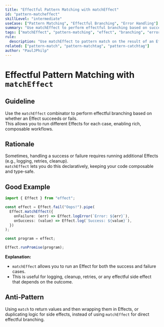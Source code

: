 ```yaml
---
title: "Effectful Pattern Matching with matchEffect"
id: "pattern-matcheffect"
skillLevel: "intermediate"
useCase: ["Pattern Matching", "Effectful Branching", "Error Handling"]
summary: "Use matchEffect to perform effectful branching based on success or failure, enabling rich workflows in the Effect world."
tags: ["matchEffect", "pattern-matching", "effect", "branching", "error-handling"]
rule:
  description: "Use matchEffect to pattern match on the result of an Effect, running effectful logic for both success and failure cases."
related: ["pattern-match", "pattern-matchtag", "pattern-catchtag"]
author: "PaulJPhilp"
---
```


# Effectful Pattern Matching with `matchEffect`

## Guideline

Use the `matchEffect` combinator to perform effectful branching based on whether an Effect succeeds or fails.  
This allows you to run different Effects for each case, enabling rich, composable workflows.

## Rationale

Sometimes, handling a success or failure requires running additional Effects (e.g., logging, retries, cleanup).  
`matchEffect` lets you do this declaratively, keeping your code composable and type-safe.

## Good Example

```typescript
import { Effect } from "effect";

const effect = Effect.fail("Oops!").pipe(
  Effect.matchEffect({
    onFailure: (err) => Effect.logError(`Error: ${err}`),
    onSuccess: (value) => Effect.log(`Success: ${value}`),
  })
);

const program = effect;

Effect.runPromise(program);

```

**Explanation:**  
- `matchEffect` allows you to run an Effect for both the success and failure cases.
- This is useful for logging, cleanup, retries, or any effectful side effect that depends on the outcome.

## Anti-Pattern

Using `match` to return values and then wrapping them in Effects, or duplicating logic for side effects, instead of using `matchEffect` for direct effectful branching.